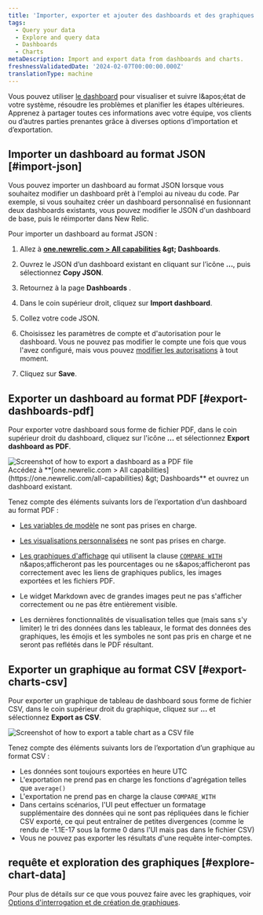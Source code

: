```yaml
---
title: 'Importer, exporter et ajouter des dashboards et des graphiques'
tags:
  - Query your data
  - Explore and query data
  - Dashboards
  - Charts
metaDescription: Import and export data from dashboards and charts.
freshnessValidatedDate: '2024-02-07T00:00:00.000Z'
translationType: machine
---
```


Vous pouvez utiliser [le dashboard](/docs/query-your-data/explore-query-data/dashboards/introduction-dashboards/) pour visualiser et suivre l&amp;apos;état de votre système, résoudre les problèmes et planifier les étapes ultérieures. Apprenez à partager toutes ces informations avec votre équipe, vos clients ou d’autres parties prenantes grâce à diverses options d’importation et d’exportation.

## Importer un dashboard au format JSON [#import-json]

Vous pouvez importer un dashboard au format JSON lorsque vous souhaitez modifier un dashboard prêt à l'emploi au niveau du code. Par exemple, si vous souhaitez créer un dashboard personnalisé en fusionnant deux dashboards existants, vous pouvez modifier le JSON d'un dashboard de base, puis le réimporter dans New Relic.

Pour importer un dashboard au format JSON :

1. Allez à <DNT>**[one.newrelic.com &gt; All capabilities](https://one.newrelic.com/all-capabilities) &amp;gt; Dashboards**</DNT>.

2. Ouvrez le JSON d’un dashboard existant en cliquant sur l’icône <DNT>**...**</DNT>, puis sélectionnez <DNT>**Copy JSON**</DNT>.

3. Retournez à la page <DNT>**Dashboards**</DNT> .

4. Dans le coin supérieur droit, cliquez sur <DNT>**Import dashboard**</DNT>.

5. Collez votre code JSON.

6. Choisissez les paramètres de compte et d'autorisation pour le dashboard. Vous ne pouvez pas modifier le compte une fois que vous l'avez configuré, mais vous pouvez [modifier les autorisations](/docs/query-your-data/explore-query-data/dashboards/manage-your-dashboard/#dash-settings) à tout moment.

7. Cliquez sur <DNT>**Save**</DNT>.

## Exporter un dashboard au format PDF [#export-dashboards-pdf]

Pour exporter votre dashboard sous forme de fichier PDF, dans le coin supérieur droit du dashboard, cliquez sur l'icône <DNT>**...**</DNT> et sélectionnez <DNT>**Export dashboard as PDF**</DNT>.

<img title="Export dashboard as PDF" alt="Screenshot of how to export a dashboard as a PDF file" src="/images/dashboards_screenshot-full_export-pdf.webp" />

<figcaption>
  Accédez à <DNT>**[one.newrelic.com &gt; All capabilities](https://one.newrelic.com/all-capabilities) &amp;gt; Dashboards**</DNT> et ouvrez un dashboard existant.
</figcaption>

Tenez compte des éléments suivants lors de l’exportation d’un dashboard au format PDF :

* [Les variables de modèle](/docs/query-your-data/explore-query-data/dashboards/dashboard-template-variables/#requirements) ne sont pas prises en charge.

* [Les visualisations personnalisées](/docs/query-your-data/explore-query-data/dashboards/add-custom-visualizations-your-dashboards/) ne sont pas prises en charge.

* [Les graphiques d'affichage](/docs/query-your-data/explore-query-data/use-charts/chart-types/#widget-billboard) qui utilisent la clause [`COMPARE WITH`](/docs/nrql/nrql-syntax-clauses-functions/#sel-compare) n&amp;apos;afficheront pas les pourcentages ou ne s&amp;apos;afficheront pas correctement avec les liens de graphiques publics, les images exportées et les fichiers PDF.

* Le widget Markdown avec de grandes images peut ne pas s'afficher correctement ou ne pas être entièrement visible.

* Les dernières fonctionnalités de visualisation telles que (mais sans s'y limiter) le tri des données dans les tableaux, le format des données des graphiques, les émojis et les symboles ne sont pas pris en charge et ne seront pas reflétés dans le PDF résultant.

## Exporter un graphique au format CSV [#export-charts-csv]

Pour exporter un graphique de tableau de dashboard sous forme de fichier CSV, dans le coin supérieur droit du graphique, cliquez sur <DNT>**...**</DNT> et sélectionnez <DNT>**Export as CSV**</DNT>.

<img title="Export chart as CSV" alt="Screenshot of how to export a table chart as a CSV file" src="/images/dashboards_screenshot-crop_export-csv.webp" />

Tenez compte des éléments suivants lors de l’exportation d’un graphique au format CSV :

* Les données sont toujours exportées en heure UTC
* L'exportation ne prend pas en charge les fonctions d'agrégation telles que `average()`
* L'exportation ne prend pas en charge la clause `COMPARE_WITH`
* Dans certains scénarios, l'UI peut effectuer un formatage supplémentaire des données qui ne sont pas répliquées dans le fichier CSV exporté, ce qui peut entraîner de petites divergences (comme le rendu de -1.1E-17 sous la forme 0 dans l'UI mais pas dans le fichier CSV)
* Vous ne pouvez pas exporter les résultats d'une requête inter-comptes.

## requête et exploration des graphiques [#explore-chart-data]

Pour plus de détails sur ce que vous pouvez faire avec les graphiques, voir [Options d'interrogation et de création de graphiques](/docs/new-relic-solutions/new-relic-one/ui-data/basic-ui-features/#data-analysis).